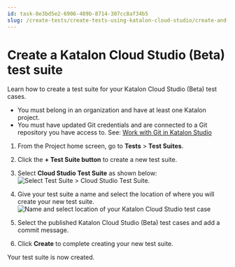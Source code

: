 ```yaml
---
id: task-8e3bd5e2-6906-489b-8714-307cc8af34b5
slug: /create-tests/create-tests-using-katalon-cloud-studio/create-and-manage-a-test-suite/create-a-katalon-cloud-studio-beta-test-suite
---
```


# Create a Katalon Cloud Studio \(Beta\) test suite

Learn how to create a test suite for your Katalon Cloud Studio \(Beta\) test cases.

-   You must belong in an organization and have at least one Katalon project.
-   You must have updated Git credentials and are connected to a Git repository you have access to. See: [Work with Git in Katalon Studio](/create-tests/manage-projects/project-settings/git-integration/work-with-git-in-katalon-studio)

1.  From the Project home screen, go to **Tests** &gt; **Test Suites**.

2.  Click the **+ Test Suite button** to create a new test suite.

3.  Select **Cloud Studio Test Suite** as shown below: <img src="/doc_images/Documents/Create_tests/Cloud_Studio/Images/Create_new_CS_test_suite.png" width={750} alt="Select Test Suite > Cloud Studio Test Suite." />

4.  Give your test suite a name and select the location of where you will create your new test suite. <img src="/doc_images/Documents/Create_tests/Cloud_Studio/Images/rename_and_select_location_new_CS_test_suite.png" width={700} alt="Name and select location of your Katalon Cloud Studio test case" />

5.  Select the published Katalon Cloud Studio \(Beta\) test cases and add a commit message.

6.  Click **Create** to complete creating your new test suite.


Your test suite is now created.